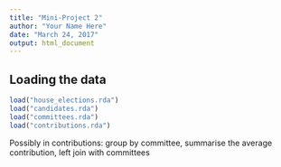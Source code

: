 ```yaml
---
title: "Mini-Project 2"
author: "Your Name Here"
date: "March 24, 2017"
output: html_document
---
```


## Loading the data

```r
load("house_elections.rda")
load("candidates.rda")
load("committees.rda")
load("contributions.rda")
```




Possibly in contributions: group by committee, summarise the average contribution, left join with committees